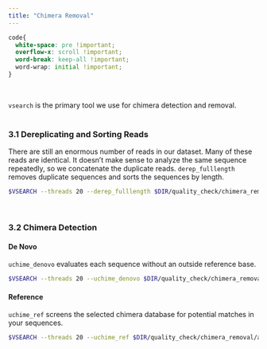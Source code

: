 ```yaml
---
title: "Chimera Removal"
---
```

```css
code{
  white-space: pre !important;
  overflow-x: scroll !important;
  word-break: keep-all !important;
  word-wrap: initial !important;
}
```
<br>

`vsearch` is the primary tool we use for chimera detection and removal.
<br><br>

### 3.1 Dereplicating and Sorting Reads

There are still an enormous number of reads in our dataset. Many of these reads are identical. It doesn't make sense to analyze the same sequence repeatedly, so we concatenate the duplicate reads. `derep_fulllength` removes duplicate sequences and sorts the sequences by length. 

```bash
$VSEARCH --threads 20 --derep_fulllength $DIR/quality_check/chimera_removal/all_combined_q$Q.fa --output $DIR/quality_check/chimera_removal/all_combined_q$Q\_unique_sort_min2.fa --sizeout --minuniquesize 5
```
<br>

### 3.2 Chimera Detection

#### De Novo

`uchime_denovo` evaluates each sequence without an outside reference base.

```bash
$VSEARCH --threads 20 --uchime_denovo $DIR/quality_check/chimera_removal/all_combined_q$Q\_unique_sort_min2.fa --chimeras $DIR/quality_check/chimera_removal/all_combined_q$Q\_unique_sort_min2_denovo.chimera --nonchimeras $DIR/quality_check/chimera_removal/all_combined_q$Q\_unique_sort_min2_denovo.good
```

#### Reference

`uchime_ref` screens the selected chimera database for potential matches in your sequences.

```bash
$VSEARCH --threads 20 --uchime_ref $DIR/quality_check/chimera_removal/all_combined_q$Q\_unique_sort_min2_denovo.good --nonchimeras $DIR/quality_check/chimera_removal/all_combined_q$Q\_unique_sort_min2_denovo_ref.good --db $CHIMERA_DB
```


